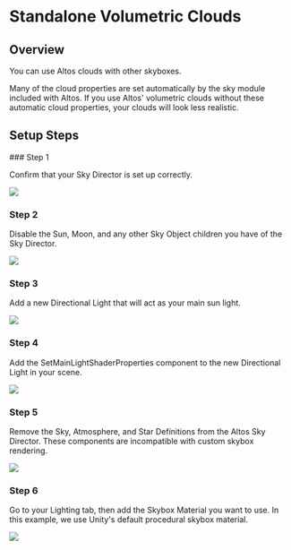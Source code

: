 


# Standalone Volumetric Clouds

## Overview
You can use Altos clouds with other skyboxes.

<Callout>
Many of the cloud properties are set automatically by the sky module included with Altos. If you use Altos' volumetric clouds without these automatic cloud properties, your clouds will look less realistic.
</Callout>

## Setup Steps

<Steps>
### Step 1

Confirm that your Sky Director is set up correctly.

![](/img/altos/standalone-clouds/1.jpg)

### Step 2

Disable the Sun, Moon, and any other Sky Object children you have of the Sky Director.

![](/img/altos/standalone-clouds/2.jpg)

### Step 3

Add a new Directional Light that will act as your main sun light.

![](/img/altos/standalone-clouds/3.jpg)

### Step 4

Add the SetMainLightShaderProperties component to the new Directional Light in your scene.

![](/img/altos/standalone-clouds/4.jpg)

### Step 5

Remove the Sky, Atmosphere, and Star Definitions from the Altos Sky Director. These components are incompatible with custom skybox rendering.

![](/img/altos/standalone-clouds/5.jpg)

### Step 6

Go to your Lighting tab, then add the Skybox Material you want to use. In this example, we use Unity's default procedural skybox material.

![](/img/altos/standalone-clouds/6.jpg)
</Steps>